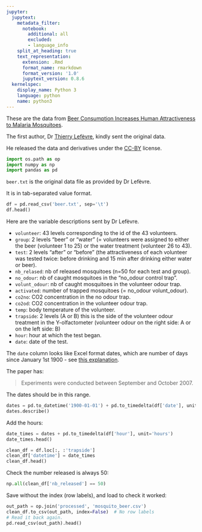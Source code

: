 ```yaml
---
jupyter:
  jupytext:
    metadata_filter:
      notebook:
        additional: all
        excluded:
        - language_info
    split_at_heading: true
    text_representation:
      extension: .Rmd
      format_name: rmarkdown
      format_version: '1.0'
      jupytext_version: 0.8.6
  kernelspec:
    display_name: Python 3
    language: python
    name: python3
---
```


These are the data from [Beer Consumption Increases Human Attractiveness to Malaria Mosquitoes](https://doi.org/10.1371/journal.pone.0009546).

The first author, Dr [Thierry Lefèvre](https://sites.google.com/site/thierryelefevre), kindly sent the original data.

He released the data and derivatives under the [CC-BY](https://creativecommons.org/licenses/by/4.0) license.

```python
import os.path as op
import numpy as np
import pandas as pd
```

`beer.txt` is the original data file as provided by Dr Lefèvre.

It is in tab-separated value format.

```python
df = pd.read_csv('beer.txt', sep='\t')
df.head()
```

Here are the variable descriptions sent by Dr Lefèvre.

* `volunteer`: 43 levels corresponding to the id of the 43
  volunteers.
* `group`: 2 levels "beer" or "water" (= volunteers were
  assigned to either the beer (volunteer 1 to 25) or the water
  treatment (volunteer 26 to 43).
* `test`: 2 levels "after" or "before"  (the attractiveness of
  each volunteer was tested twice: before drinking and 15 min
  after drinking either water or beer).
* `nb_relased`: nb of released mosquitoes (n=50 for each test
  and group).
* `no_odour`: nb of caught mosquitoes in the "no_odour control
  trap".
* `volunt_odour`: nb of caught mosquitoes in the volunteer odour
  trap.
* `activated`: number of trapped mosquitoes (= no_odour
  volunt_odour).
* `co2no`: CO2 concentration in the no odour trap.
* `co2od`: CO2 concentration in the volunteer odour trap.
* `temp`: body temperature of the volunteer.
* `trapside`: 2 levels (A or B) this is the side of the
  volunteer odour treatment in the Y-olfactometer (volunteer
  odour on the right side: A or on the left side: B)
* `hour`: hour at which the test began.
* `date`: date of the test.


The `date` column looks like Excel format dates, which are
number of days since January 1st 1900 - see [this
explanation](http://www.cpearson.com/Excel/datetime.htm).

The paper has:

> Experiments were conducted between September and October 2007.

The dates should be in this range.

```python
dates = pd.to_datetime('1900-01-01') + pd.to_timedelta(df['date'], unit='days')
dates.describe()
```

Add the hours:

```python
date_times = dates + pd.to_timedelta(df['hour'], unit='hours')
date_times.head()
```

```python
clean_df = df.loc[:, :'trapside']
clean_df['datetime'] = date_times
clean_df.head()
```

Check the number released is always 50:

```python
np.all(clean_df['nb_released'] == 50)
```

Save without the index (row labels), and load to check it worked:

```python
out_path = op.join('processed', 'mosquito_beer.csv')
clean_df.to_csv(out_path, index=False)  # No row labels
# Read it back again.
pd.read_csv(out_path).head()
```
